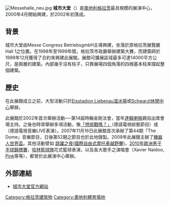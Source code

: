 {{Infobox 體育場館 |
 stadium_name = 城市大堂<br>Stadthalle Graz|
 image = Grazer Stadthalle.jpg|
 location = [[奧地利|奧地利]][[格拉茨|格拉茨]]|
 coordinates = {{coord|47|3|27|N|15|26|50|E}}|
 broke_ground = 2000年4月|
 opened = 2002年10月6日|
 owner = |
 operator = |
 construction_cost = |
 seating_capacity = 1,000 - 11,030人|
 }}
[[File:Messehalle_neu.jpg|thumb]]
'''城市大堂'''（{{lang-de|Stadthalle Graz}}）是[[奧地利|奧地利]][[格拉茨|格拉茨]]最具規模的展演中心，2000年4月開始興建，於2002年初落成。

==背景==
城市大堂由Messe Congress BetriebsgmbH主導興建，坐落於原格拉茨展覽廳Hall 1之位置。在1998年至1999年間，格拉茨市政廳舉辦建築大賽，而建築師{{tsl|de|Klaus Kada|Klaus Kada}}於1999年12月獲得了合約來興建此展館。展館可擴展區域最多可達14000平方公尺，是兩層的建築。內部幾乎沒有柱子，只靠展場四個角落的四根基本柱來撐起整個建築。

==歷史==
在此展館成立之前，大型活動只於[[Eisstadion_Liebenau溜冰場|Eisstadion Liebenau溜冰場]]或[[Schwarzl休閒中心|Schwarzl休閒中心]]舉辦。

此展館於2002年首次舉辦活動──第14屆時輪金剛法會，當年[[達賴喇嘛|達賴喇嘛]]親自出席會場主持。之後也時常舉辦多項活動，像[[想挑戰嗎？|「想挑戰嗎？」]]（德語電視綜藝節目）或{{tsl|en|Musikantenstadl|Musikantenstadl|「Musikantenstadl」}}（德語電視音樂LIVE表演）。2007年11月16日此展館首次承辦了第44期「The Dome」音樂節目，日後第52期之節目也於此地錄製。2009年此展館主辦了[[機器人世界盃|機器人世界盃]]。其他活動譬如 [[跳躍之夜|跳躍之夜(國際自由式摩托車越野賽)]]，[[2010年歐洲男子手球錦標賽|2010年歐洲男子手球錦標賽]]，[[哈林籃球隊|哈林籃球隊]]花式籃球表演，以及各大歌手之演唱會（Xavier Naidoo, [[Pink|Pink]]等等），都曾於此展演中心舉辦。

==外部連結==
* {{de icon}} [http://www.mcg.at/de/stadthalle 城市大堂官方網站] {{Wayback|url=http://www.mcg.at/de/stadthalle |date=20100110000247 }}

{{normdaten}}

[[Category:格拉茨建筑物|Category:格拉茨建筑物]]
[[Category:奧地利體育場地|Category:奧地利體育場地]]